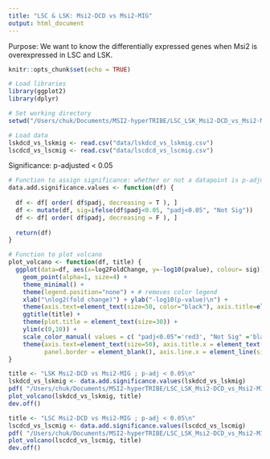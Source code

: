```yaml
---
title: "LSC & LSK: Msi2-DCD vs Msi2-MIG"
output: html_document
---
```


Purpose: We want to know the differentially expressed genes when Msi2 is overexpressed in LSC and LSK.

```r
knitr::opts_chunk$set(echo = TRUE)
```


```r
# Load libraries
library(ggplot2)
library(dplyr)

# Set working directory
setwd("/Users/chuk/Documents/MSI2-hyperTRIBE/LSC_LSK_Msi2-DCD_vs_Msi2-MIG")

# Load data
lskdcd_vs_lskmig <- read.csv("data/lskdcd_vs_lskmig.csv")
lscdcd_vs_lscmig <- read.csv("data/lscdcd_vs_lscmig.csv")
```

Significance: p-adjusted < 0.05

```r
# Function to assign significance: whether or not a datapoint is p-adjusted < 0.05
data.add.significance.values <- function(df) {
  
  df <- df[ order( df$padj, decreasing = T ), ]
  df <- mutate(df, sig=ifelse(df$padj<0.05, "padj<0.05", "Not Sig"))
  df <- df[ order( df$padj, decreasing = F ), ]
  
  return(df)
}

# Function to plot volcano
plot_volcano <- function(df, title) {
  ggplot(data=df, aes(x=log2FoldChange, y=-log10(pvalue), colour= sig)) +
    geom_point(alpha=1, size=4) +
    theme_minimal() +
    theme(legend.position="none") + # removes color legend
    xlab("\nlog2(fold change)") + ylab("-log10(p-value)\n") +
    theme(axis.text=element_text(size=50, color="black"), axis.title=element_text(size=50, color="black")) + 
    ggtitle(title) +
    theme(plot.title = element_text(size=30)) + 
    ylim(c(0,10)) +
    scale_color_manual( values = c( "padj<0.05"='red3', "Not Sig" ='black' ) ) + 
    theme(axis.text=element_text(size=50), axis.title.x = element_text(size=50), axis.title.y = element_text(size=50), 
          panel.border = element_blank(), axis.line.x = element_line(size = 1.5), axis.line.y = element_line(size = 1.5)) 
}

title <- "LSK Msi2-DCD vs Msi2-MIG ; p-adj < 0.05\n"
lskdcd_vs_lskmig <- data.add.significance.values(lskdcd_vs_lskmig)
pdf( "/Users/chuk/Documents/MSI2-hyperTRIBE/LSC_LSK_Msi2-DCD_vs_Msi2-MIG/figures/LSK_Msi2DCD_vs_Msi2MIG.pdf", 14, 10, useDingbats = F )
plot_volcano(lskdcd_vs_lskmig, title)
dev.off()

title <- "LSC Msi2-DCD vs Msi2-MIG ; p-adj < 0.05\n"
lscdcd_vs_lscmig <- data.add.significance.values(lscdcd_vs_lscmig)
pdf( "/Users/chuk/Documents/MSI2-hyperTRIBE/LSC_LSK_Msi2-DCD_vs_Msi2-MIG/figures/LSC_Msi2DCD_vs_Msi2MIG.pdf", 14, 10, useDingbats = F )
plot_volcano(lscdcd_vs_lscmig, title)
dev.off()
```

